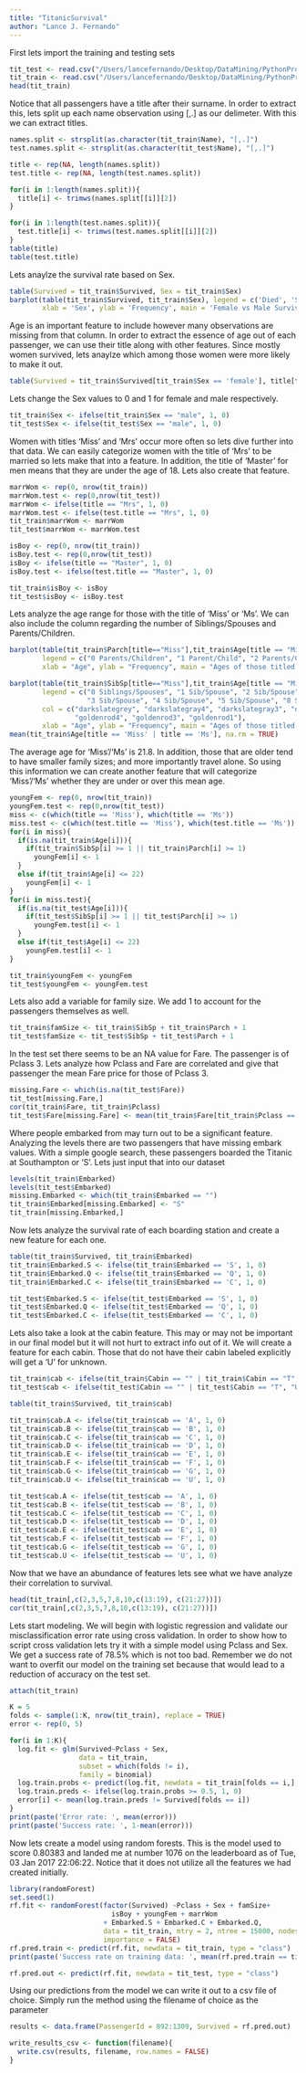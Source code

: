 ```yaml
---
title: "TitanicSurvival"
author: "Lance J. Fernando"
---
```



First lets import the training and testing sets
```r
tit_test <- read.csv("/Users/lancefernando/Desktop/DataMining/PythonProjects/Titanic/titanic_test.csv", header = TRUE)
tit_train <- read.csv("/Users/lancefernando/Desktop/DataMining/PythonProjects/Titanic/titanic_train.csv", header = TRUE)
head(tit_train)
```

Notice that all passengers have a title after their surname. In order to extract this, lets split up each name observation using [,.] as our delimeter. With this we can extract titles.
```r
names.split <- strsplit(as.character(tit_train$Name), "[,.]")
test.names.split <- strsplit(as.character(tit_test$Name), "[,.]")

title <- rep(NA, length(names.split))
test.title <- rep(NA, length(test.names.split))

for(i in 1:length(names.split)){
  title[i] <- trimws(names.split[[i]][2])
}

for(i in 1:length(test.names.split)){
  test.title[i] <- trimws(test.names.split[[i]][2])
}
table(title)
table(test.title)
```

Lets anaylze the survival rate based on Sex. 
```r
table(Survived = tit_train$Survived, Sex = tit_train$Sex)
barplot(table(tit_train$Survived, tit_train$Sex), legend = c('Died', 'Survived'),
        xlab = 'Sex', ylab = 'Frequency', main = 'Female vs Male Survival Rate')
```

Age is an important feature to include however many observations are missing from that column. In order to extract the essence of age out of each passenger, we can use their title along with other features.
Since mostly women survived, lets anaylze which among those women were more likely to make it out.
```r
table(Survived = tit_train$Survived[tit_train$Sex == 'female'], title[tit_train$Sex == 'female'])
```

Lets change the Sex values to 0 and 1 for female and male respectively.
```r
tit_train$Sex <- ifelse(tit_train$Sex == "male", 1, 0)
tit_test$Sex <- ifelse(tit_test$Sex == "male", 1, 0)
```
Women with titles 'Miss' and 'Mrs' occur more often so lets dive further into that data.
We can easily categorize women with the title of 'Mrs' to be married so lets make that into a feature. In addition, the title of 'Master' for men means that they are under the age of 18. Lets also create that feature.
```r
marrWom <- rep(0, nrow(tit_train))
marrWom.test <- rep(0,nrow(tit_test))
marrWom <- ifelse(title == "Mrs", 1, 0)
marrWom.test <- ifelse(test.title == "Mrs", 1, 0)
tit_train$marrWom <- marrWom
tit_test$marrWom <- marrWom.test

isBoy <- rep(0, nrow(tit_train))
isBoy.test <- rep(0,nrow(tit_test))
isBoy <- ifelse(title == "Master", 1, 0)
isBoy.test <- ifelse(test.title == "Master", 1, 0)

tit_train$isBoy <- isBoy
tit_test$isBoy <- isBoy.test
```

Lets analyze the age range for those with the title of 'Miss' or 'Ms'. We can also include the column regarding the number of Siblings/Spouses and Parents/Children.
```r
barplot(table(tit_train$Parch[title=="Miss"],tit_train$Age[title == "Miss"]),
        legend = c("0 Parents/Children", "1 Parent/Child", "2 Parents/Children"),
        xlab = "Age", ylab = "Frequency", main = "Ages of those titled 'Miss'")

barplot(table(tit_train$SibSp[title=="Miss"],tit_train$Age[title == "Miss"]),
        legend = c("0 Siblings/Spouses", "1 Sib/Spouse", "2 Sib/Spouse",
                   "3 Sib/Spouse", "4 Sib/Spouse", "5 Sib/Spouse", "8 Sib/Spouse"),
        col = c("darkslategrey", "darkslategray4", "darkslategray3", "darkslategray1",
                "goldenrod4", "goldenrod3", "goldenrod1"),
        xlab = "Age", ylab = "Frequency", main = "Ages of those titled 'Miss'")
mean(tit_train$Age[title == 'Miss' | title == 'Ms'], na.rm = TRUE)

```

The average age for 'Miss'/'Ms' is 21.8. In addition, those that are older tend to have smaller family sizes; and more importantly travel alone. So using this information we can create another feature that will categorize 'Miss'/'Ms' whether they are under or over this mean age.
```r
youngFem <- rep(0, nrow(tit_train))
youngFem.test <- rep(0,nrow(tit_test))
miss <- c(which(title == 'Miss'), which(title == 'Ms'))
miss.test <- c(which(test.title == 'Miss'), which(test.title == 'Ms'))
for(i in miss){
  if(is.na(tit_train$Age[i])){
    if(tit_train$SibSp[i] >= 1 || tit_train$Parch[i] >= 1)
      youngFem[i] <- 1
  }
  else if(tit_train$Age[i] <= 22)
    youngFem[i] <- 1
}
for(i in miss.test){
  if(is.na(tit_test$Age[i])){
    if(tit_test$SibSp[i] >= 1 || tit_test$Parch[i] >= 1)
      youngFem.test[i] <- 1
  }
  else if(tit_test$Age[i] <= 22)
    youngFem.test[i] <- 1
}

tit_train$youngFem <- youngFem
tit_test$youngFem <- youngFem.test
```

Lets also add a variable for family size. We add 1 to account for the passengers themselves as well.
```r
tit_train$famSize <- tit_train$SibSp + tit_train$Parch + 1
tit_test$famSize <- tit_test$SibSp + tit_test$Parch + 1
```

In the test set there seems to be an NA value for Fare. The passenger is of Pclass 3. Lets analyze how Pclass and Fare are correlated and give that passenger the mean Fare price for those of Pclass 3.
```r
missing.Fare <- which(is.na(tit_test$Fare))
tit_test[missing.Fare,]
cor(tit_train$Fare, tit_train$Pclass)
tit_test$Fare[missing.Fare] <- mean(tit_train$Fare[tit_train$Pclass == 3])
```

Where people embarked from may turn out to be a significant feature. Analyzing the levels there are two passengers that have missing embark values. With a simple google search, these passengers boarded the Titanic at Southampton or 'S'. Lets just input that into our dataset
```r
levels(tit_train$Embarked)
levels(tit_test$Embarked)
missing.Embarked <- which(tit_train$Embarked == "")
tit_train$Embarked[missing.Embarked] <- "S"
tit_train[missing.Embarked,]
```
 
Now lets analyze the survival rate of each boarding station and create a new feature for each one.
```r
table(tit_train$Survived, tit_train$Embarked)
tit_train$Embarked.S <- ifelse(tit_train$Embarked == 'S', 1, 0)
tit_train$Embarked.Q <- ifelse(tit_train$Embarked == 'Q', 1, 0)
tit_train$Embarked.C <- ifelse(tit_train$Embarked == 'C', 1, 0)

tit_test$Embarked.S <- ifelse(tit_test$Embarked == 'S', 1, 0)
tit_test$Embarked.Q <- ifelse(tit_test$Embarked == 'Q', 1, 0)
tit_test$Embarked.C <- ifelse(tit_test$Embarked == 'C', 1, 0)


```

Lets also take a look at the cabin feature. This may or may not be important in our final model but it will not hurt to extract info out of it. We will create a feature for each cabin. Those that do not have their cabin labeled explicitly will get a 'U' for unknown.
```r
tit_train$cab <- ifelse(tit_train$Cabin == "" | tit_train$Cabin == "T", "U", substr(tit_train$Cabin,1,1))
tit_test$cab <- ifelse(tit_test$Cabin == "" | tit_test$Cabin == "T", "U", substr(tit_test$Cabin,1,1))

table(tit_train$Survived, tit_train$cab)

tit_train$cab.A <- ifelse(tit_train$cab == 'A', 1, 0)
tit_train$cab.B <- ifelse(tit_train$cab == 'B', 1, 0)
tit_train$cab.C <- ifelse(tit_train$cab == 'C', 1, 0)
tit_train$cab.D <- ifelse(tit_train$cab == 'D', 1, 0)
tit_train$cab.E <- ifelse(tit_train$cab == 'E', 1, 0)
tit_train$cab.F <- ifelse(tit_train$cab == 'F', 1, 0)
tit_train$cab.G <- ifelse(tit_train$cab == 'G', 1, 0)
tit_train$cab.U <- ifelse(tit_train$cab == 'U', 1, 0)

tit_test$cab.A <- ifelse(tit_test$cab == 'A', 1, 0)
tit_test$cab.B <- ifelse(tit_test$cab == 'B', 1, 0)
tit_test$cab.C <- ifelse(tit_test$cab == 'C', 1, 0)
tit_test$cab.D <- ifelse(tit_test$cab == 'D', 1, 0)
tit_test$cab.E <- ifelse(tit_test$cab == 'E', 1, 0)
tit_test$cab.F <- ifelse(tit_test$cab == 'F', 1, 0)
tit_test$cab.G <- ifelse(tit_test$cab == 'G', 1, 0)
tit_test$cab.U <- ifelse(tit_test$cab == 'U', 1, 0)
```

Now that we have an abundance of features lets see what we have analyze their correlation to survival.
```r
head(tit_train[,c(2,3,5,7,8,10,c(13:19), c(21:27))])
cor(tit_train[,c(2,3,5,7,8,10,c(13:19), c(21:27))])
```

Lets start modeling. We will begin with logistic regression and validate our misclassification error rate using cross validation. In order to show how to script cross validation lets try it with a simple model using Pclass and Sex. We get a success rate of 78.5% which is not too bad. Remember we do not want to overfit our model on the training set because that would lead to a reduction of accuracy on the test set.
```r
attach(tit_train)

K = 5
folds <- sample(1:K, nrow(tit_train), replace = TRUE)
error <- rep(0, 5)

for(i in 1:K){
  log.fit <- glm(Survived~Pclass + Sex,
                 data = tit_train,
                 subset = which(folds != i),
                 family = binomial)
  log.train.probs <- predict(log.fit, newdata = tit_train[folds == i,], type = "response")
  log.train.preds <- ifelse(log.train.probs >= 0.5, 1, 0)
  error[i] <- mean(log.train.preds != Survived[folds == i])
}
print(paste('Error rate: ', mean(error)))
print(paste('Success rate: ', 1-mean(error)))

```

Now lets create a model using random forests. This is the model used to score 0.80383 and landed me at number 1076 on the leaderboard as of Tue, 03 Jan 2017 22:06:22. Notice that it does not utilize all the features we had created initially.
```r
library(randomForest)
set.seed(1)
rf.fit <- randomForest(factor(Survived) ~Pclass + Sex + famSize+
                         isBoy + youngFem + marrWom 
                       + Embarked.S + Embarked.C + Embarked.Q,
                       data = tit_train, mtry = 2, ntree = 15000, nodesize = 1,
                       importance = FALSE)
rf.pred.train <- predict(rf.fit, newdata = tit_train, type = "class")
print(paste('Success rate on training data: ', mean(rf.pred.train == tit_train$Survived)))

rf.pred.out <- predict(rf.fit, newdata = tit_test, type = "class")
```

Using our predictions from the model we can write it out to a csv file of choice. Simply run the method using the filename of choice as the parameter
```r
results <- data.frame(PassengerId = 892:1309, Survived = rf.pred.out)

write_results_csv <- function(filename){
  write.csv(results, filename, row.names = FALSE)
}
```


